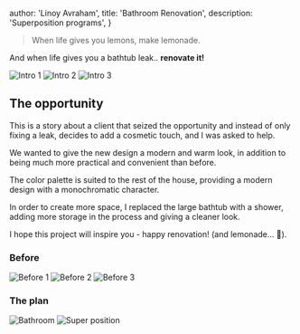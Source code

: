 
  author: 'Linoy Avraham',
  title: 'Bathroom Renovation',
  description: 'Superposition programs',
}


> When life gives you lemons, make lemonade.

And when life gives you a bathtub leak.. <b>renovate it!</b>

<ThreeColumnLayout>
  <Image src={intro1} alt="Intro 1" />
  <Image src={intro2} alt="Intro 2" />
  <Image src={intro3} alt="Intro 3" />
</ThreeColumnLayout>

## The opportunity

This is a story about a client that seized the opportunity and instead of only fixing a leak, decides to add a cosmetic touch, and I was asked to help.

We wanted to give the new design a modern and warm look, in addition to being much more practical and convenient than before.

The color palette is suited to the rest of the house, providing a modern design with a monochromatic character.

In order to create more space, I replaced the large bathtub with a shower, adding more storage in the process and giving a cleaner look.

I hope this project will inspire you - happy renovation! (and lemonade... 🍋).

### Before

<ThreeColumnLayout>
  <Image src={before1} alt="Before 1" />
  <Image src={before2} alt="Before 2" />
  <Image src={before3} alt="Before 3" style={{ width: '90%' }} />
</ThreeColumnLayout>

### The plan

<Image src={bathroom} alt="Bathroom" />

<Image src={superPosition} alt="Super position" />
